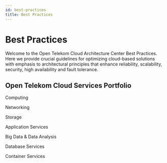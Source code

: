 ```yaml
---
id: best-practices
title: Best Practices
---
```



# Best Practices

Welcome to the Open Telekom Cloud Architecture Center Best Practices.
Here we provide crucial guidelines for optimizing cloud-based solutions with emphasis to architectural principles that
enhance reliability, scalability, security, high availability and fault tolerance.

## Open Telekom Cloud Services Portfolio

<Tabs>
  <TabItem value="iaas" label="IaaS">
    <section className="container" style={{ paddingTop: '0px', paddingBottom: '45px' }}>
          <div className={clsx("row row--no-gutters")}>
            <scale-accordion dependent heading-level="1">
                  <scale-collapsible>
                    <span slot="heading">Computing</span>
                    <p>
                      <ComputingServices/>
                    </p>
                  </scale-collapsible>
                  <scale-collapsible>
                    <span slot="heading">Networking</span>
                    <p>
                      <NetworkingServices/>
                    </p>
                  </scale-collapsible>
                  <scale-collapsible>
                    <span slot="heading">Storage</span>
                    <p>
                      <StorageServices/>
                    </p>
                  </scale-collapsible>
              </scale-accordion>
          </div>
        </section>
  </TabItem>
  <TabItem value="paas" label="PaaS">
    <section className="container" style={{ paddingTop: '0px', paddingBottom: '45px' }}>
          <div className={clsx("row row--no-gutters")}>
            <scale-accordion dependent heading-level="1">
                  <scale-collapsible>
                    <span slot="heading">Application Services</span>
                    <p>
                      <ApplicationServices/>
                    </p>
                  </scale-collapsible>
                  <scale-collapsible>
                    <span slot="heading">Big Data & Data Analysis</span>
                    <p>
                      <DataAnalysisServices/>
                    </p>
                  </scale-collapsible>
                  <scale-collapsible>
                    <span slot="heading">Database Services</span>
                    <p>
                      <DatabaseServices/>
                    </p>
                  </scale-collapsible>
                  <scale-collapsible>
                    <span slot="heading">Container Services</span>
                    <p>
                      <ContainerServices/>
                    </p>
                  </scale-collapsible>
              </scale-accordion>
          </div>
        </section>
  </TabItem>
  <TabItem value="security" label="Security">
    <section className="container" style={{ paddingTop: '0px', paddingBottom: '45px' }}>
          <div className={clsx("row row--no-gutters")}>
            <div className="col col--12" aria-hidden="true" style={{ paddingTop: '20px' }}>
                <SecurityServices/>
            </div>
          </div>
        </section>
  </TabItem>
  <TabItem value="management" label="Management">
     <section className="container" style={{ paddingTop: '0px', paddingBottom: '45px' }}>
          <div className={clsx("row row--no-gutters")}>
            <div className="col col--12" aria-hidden="true" style={{ paddingTop: '20px' }}>
                <ManagementServices/>
            </div>
          </div>
        </section>
  </TabItem>
</Tabs>

       